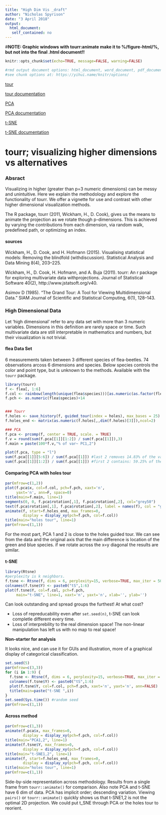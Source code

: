 ```yaml
---
title: "High Dim Vis _draft"
author: "Nicholas Spyrison"
date: "3 April 2018"
output: 
  html_document:
   self_contained: no
---
```

#**NOTE: Graphic windows with tourr:animate make it to %/figure-html/%, but not into the final .html document!!**

```r
knitr::opts_chunk$set(echo=TRUE, message=FALSE, warning=FALSE)

#rmd output document options: html_document, word_document, pdf_document
#see chunk options at: https://yihui.name/knitr/options/
```

[tour](https://en.wikipedia.org/wiki/Grand_Tour_(data_visualisation))

[tour documentation](https://cran.r-project.org/web/packages/tourr/tourr.pdf)

[PCA](https://en.wikipedia.org/wiki/Principal_component_analysis)

[PCA documentation](https://stat.ethz.ch/R-manual/R-devel/library/stats/html/prcomp.html)

[t-SNE](https://en.wikipedia.org/wiki/T-distributed_stochastic_neighbor_embedding)

[t-SNE documentation](https://cran.r-project.org/web/packages/Rtsne/Rtsne.pdf)

# tourr; visualizing higher dimensions vs alternatives

### Absract
Visualizing in higher (greater than p=3 numeric dimensions) can be messy and unintuitive. Here we explain the methodology and explore the functionality of tourr. We offer a vignette for use and contrast with other higher dimensional visualization methods. 

The R package, tourr (2011, Wickham, H., D. Cook), gives us the means to animate the projection as we rotate though p-dimensions. This is achieved by varying the contributions from each dimension, via random walk, predefined path, or optimizing an index.


#### sources
Wickham, H., D. Cook, and H. Hofmann (2015). Visualising statistical models: Removing the blindfold (withdiscussion). Statistical Analysis and Data Mining 8(4), 203–225.

Wickham, H., D. Cook, H. Hofmann, and A. Buja (2011). tourr: An r package for exploring multivariate data withprojections. Journal of Statistical Software 40(2), http://www.jstatsoft.org/v40.

Asimov D (1985). “The Grand Tour: A Tool for Viewing Multidimensional Data.” SIAM
Journal of Scientific and Statistical Computing, 6(1), 128–143.

### High Dimensional Data

Let 'high dimensional' refer to any data set with more than 3 numeric variables. Dimensions in this definition are rarely space or time. Such multivariate data are still interpretable in mathematics and numbers, but their visualization is not trivial. 



#### flea Data Set
6 measurements taken between 3 different species of flea-beetles. 74 observations arcoss 6 dimensions and species. Below species controls the color and point type, but is unknown to the methods. Available with the `tourr` package.


```r
library(tourr)
f <- flea[, 1:6]
f.col <- rainbow(length(unique(flea$species)))[as.numeric(as.factor(flea$species))]
f.pch <- as.numeric(flea$species)+14


### Tourr
f.holes <- save_history(f, guided_tour(index = holes), max_bases = 25)
f.holes_end <- matrix(as.numeric(f.holes[,,dim(f.holes)[3]]),ncol=2)

### PCA
f.pca <- prcomp(f, center = TRUE, scale. = TRUE)
f.v = round(sum(f.pca[[1]][1:2]) / sum(f.pca[[1]]),3)
f.main = paste(100*f.v,"% of var~ PC1,2")

plot(f.pca, type = "l")
sum(f.pca[[1]][5:6]) / sum(f.pca[[1]]) #last 2 removes 14.83% of the variation.
sum(f.pca[[1]][1:2]) / sum(f.pca[[1]]) #first 2 contains: 59.25% of the variation.
```


#### Comparing PCA with holes tour

```r
par(mfrow=c(1,2))
plot(f.pca$x, col=f.col, pch=f.pch, xaxt='n',
     yaxt='n', ann=F, space=0)
title(main=f.main, line=1)
segments(0, 0, f.pca$rotation[,1], f.pca$rotation[,2], col="grey50")
text(f.pca$rotation[,1], f.pca$rotation[,2], label = names(f), col = "grey50")
animate(f, start=f.holes_end, max_frames=0,
        display = display_xy(pch=f.pch, col=f.col))
title(main="holes tour", line=1)
par(mfrow=c(1,1))
```

For the most part, PCA 1 and 2 is close to the holes guided tour. We can see from the data and the original axis that the main difference is location of the green and blue species. if we rotate across the x=y diagonal the results are similar.


#### t-SNE

```r
library(Rtsne)
#perplexity is k neighbors.
f.tsne <- Rtsne(f, dims = 6, perplexity=15, verbose=TRUE, max_iter = 500)
colnames(f.tsne$Y) <- paste0("tS",1:6)
plot(f.tsne$Y, col=f.col, pch=f.pch,
     main="t-SNE", line=1, xaxt='n', yaxt='n', xlab='', ylab='')
```

Can look outstanding and spread groups the furthest! At what cost?

- Loss of repreducability even after `set.seed(n)`, t-SNE can look completle different every time.
- Loss of interprebility to the real dimension space! The non-linear manipulation has left us with no map to real space!

**Non-starter for analysis**

It looks nice, and can use it for GUIs and illustration, more of a graphical display of categorical classification.

```r
set.seed(5)
par(mfrow=c(3,3))
for (i in 1:9) {
  f.tsne <- Rtsne(f, dims = 6, perplexity=15, verbose=TRUE, max_iter = 500)
  colnames(f.tsne$Y) <- paste0("tS",1:6)
  plot(f.tsne$Y, col=f.col, pch=f.pch, xaxt='n', yaxt='n', ann=FALSE)
  title(main=paste("t-SNE ",i))
}
set.seed(Sys.time()) #random seed
par(mfrow=c(1,1))
```

#### Across method

```r
par(mfrow=c(1,3))
animate(f.pca$x, max_frames=0,
        display = display_xy(pch=f.pch, col=f.col))
title(main="PCA1,2", line=1)
animate(f.tsne$Y, max_frames=0,
        display = display_xy(pch=f.pch, col=f.col))
title(main="t-SNE1,2", line=1)
animate(f, start=f.holes_end, max_frames=0,
        display = display_xy(pch=f.pch, col=f.col))
title(main="holes tour", line=1)
par(mfrow=c(1,1))
```

Side-by-side representation across methodology. Results from a single frame from `tourr::animate()` for comparison. Also note PCA and t-SNE have 6 dim of data. PCA has implicit order; descending variation. Viewing `pairs()` or `tourr::animate()` quickly shows us that t-SNE1,2 is not the optimal 2D projection. We could put t_SNE through PCA or the holes tour to reorient.





